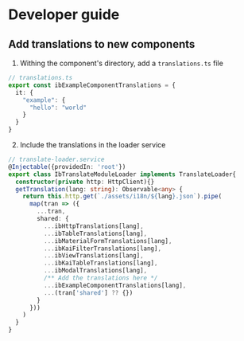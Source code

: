 
# Developer guide

<Meta title="Features/Translations/Developer guide" />

## Add translations to new components

1. Withing the component's directory, add a `translations.ts` file

```typescript
// translations.ts
export const ibExampleComponentTranslations = {
  it: {
    "example": {
      "hello": "world"
    }
  }
}
```

2. Include the translations in the loader service

```typescript
// translate-loader.service
@Injectable({providedIn: 'root'})
export class IbTranslateModuleLoader implements TranslateLoader{
  constructor(private http: HttpClient){}
  getTranslation(lang: string): Observable<any> {
    return this.http.get(`./assets/i18n/${lang}.json`).pipe(
      map(tran => ({
        ...tran,
        shared: {
          ...ibHttpTranslations[lang],
          ...ibTableTranslations[lang],
          ...ibMaterialFormTranslations[lang],
          ...ibKaiFilterTranslations[lang],
          ...ibViewTranslations[lang],
          ...ibKaiTableTranslations[lang],
          ...ibModalTranslations[lang],
          /** Add the translations here */
          ...ibExampleComponentTranslations[lang],
          ...(tran['shared'] ?? {})
        }
      }))
    )
  }
}
```